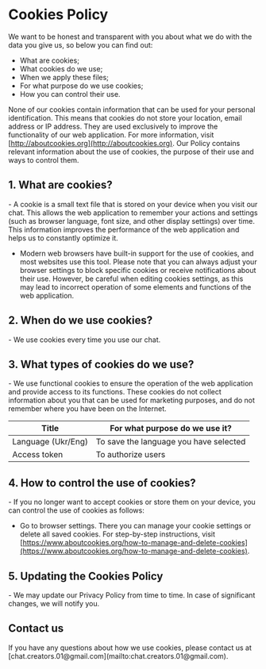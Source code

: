 # Cookies Policy

We want to be honest and transparent with you about what we do with the data
you give us, so below you can find out:

- What are cookies;
- What cookies do we use;
- When we apply these files;
- For what purpose do we use cookies;
- How you can control their use.

None of our cookies contain information that can be used for your personal
identification. This means that cookies do not store your location, email
address or IP address. They are used exclusively to improve the functionality
of our web application. For more information, visit
[http://aboutcookies.org](http://aboutcookies.org). Our Policy contains
relevant information about the use of cookies, the purpose of their use and
ways to control them.

## 1. What are cookies?

<div className="*:list-none">
- A cookie is a small text file that is stored on your device when you visit
our chat. This allows the web application to remember your actions and
settings (such as browser language, font size, and other display settings)
over time. This information improves the performance of the web application
and helps us to constantly optimize it.

- Modern web browsers have built-in support for the use of cookies, and most
websites use this tool. Please note that you can always adjust your browser
settings to block specific cookies or receive notifications about their use.
However, be careful when editing cookies settings, as this may lead to
incorrect operation of some elements and functions of the web application.
</div>

## 2. When do we use cookies?

<div className="*:list-none">
- We use cookies every time you use our chat.
</div>

## 3. What types of cookies do we use?

<div className="*:list-none">
- We use functional cookies to ensure the operation of the web application and
provide access to its functions. These cookies do not collect information
about you that can be used for marketing purposes, and do not remember where
you have been on the Internet.
</div>


| Title              | For what purpose do we use it?         |
| ------------------ | -------------------------------------- |
| Language (Ukr/Eng) | To save the language you have selected |
| Access token       | To authorize users                     |

## 4. How to control the use of cookies?

<div className="*:list-none">
- If you no longer want to accept cookies or store them on your device, you can
control the use of cookies as follows:

- Go to browser settings. There you can manage your cookie settings or delete all
saved cookies. For step-by-step instructions, visit
[https://www.aboutcookies.org/how-to-manage-and-delete-cookies](https://www.aboutcookies.org/how-to-manage-and-delete-cookies).
</div>

## 5. Updating the Cookies Policy

<div className="*:list-none">
- We may update our Privacy Policy from time to time. In case of significant
changes, we will notify you.
</div>

## Contact us
<div className="-mt-3">
If you have any questions about how we use cookies, please contact us at
[chat.creators.01@gmail.com](mailto:chat.creators.01@gmail.com).
</div>